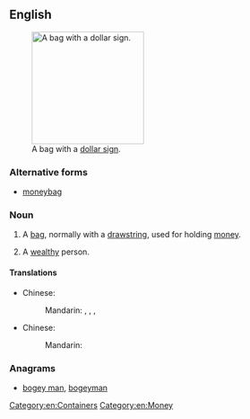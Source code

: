 {{also|moneybag}}
==English==
[[File:Mcol money bag.svg|thumb|200px|upright|A bag with a [[dollar sign]].]]

===Alternative forms===
* [[moneybag]]

===Noun===
{{en-noun}}

# A [[bag]], normally with a [[drawstring]], used for holding [[money]].
# {{context|in the plural|lang=en}} A [[wealthy]] person.

====Translations====
{{trans-top|bag used for holding money}}
* Chinese: 
*: Mandarin: {{t|cmn|錢袋|sc=Hani}}, {{t|cmn|钱袋|tr=qiándài|sc=Hani}}, {{t|cmn|錢袋子|sc=Hani}}, {{t|cmn|钱袋子|tr=qiándàizi|sc=Hani}}
{{trans-mid}}
{{trans-bottom}}

{{trans-top|wealthy person}}
* Chinese: 
*: Mandarin: {{t|cmn|富翁|tr=fùwēng|sc=Hani}}
{{trans-mid}}
{{trans-bottom}}

===Anagrams===
* [[bogey man#English|bogey man]], [[bogeyman#English|bogeyman]]

{{Commonscat|Moneybags}}

[[Category:en:Containers]]
[[Category:en:Money]]
